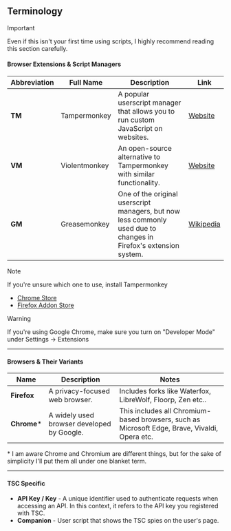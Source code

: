 ## Terminology

> [!Important]  
>
> Even if this isn't your first time using scripts, I highly recommend reading this section carefully.  


#### Browser Extensions & Script Managers  

| Abbreviation | Full Name        | Description | Link |  
|-------------|-----------------|-------------|------|  
| **TM**      | Tampermonkey     | A popular userscript manager that allows you to run custom JavaScript on websites. | [Website](https://www.tampermonkey.net/) |  
| **VM**      | Violentmonkey    | An open-source alternative to Tampermonkey with similar functionality. | [Website](https://violentmonkey.github.io/) |  
| **GM**      | Greasemonkey     | One of the original userscript managers, but now less commonly used due to changes in Firefox's extension system. | [Wikipedia](https://en.wikipedia.org/wiki/Greasemonkey) |  

> [!Note]
>
> If you're unsure which one to use, install Tampermonkey
> * [Chrome Store](https://chromewebstore.google.com/detail/tampermonkey/dhdgffkkebhmkfjojejmpbldmpobfkfo)
> * [Firefox Addon Store](https://addons.mozilla.org/en-US/firefox/addon/tampermonkey/)

> [!Warning]
>
> If you're using Google Chrome, make sure you turn on "Developer Mode" under Settings -> Extensions

---  


#### Browsers & Their Variants  

| Name | Description | Notes |  
|-------------|-------------|------|  
| **Firefox** | A privacy-focused web browser. | Includes forks like Waterfox, LibreWolf, Floorp, Zen etc.. |  
| **Chrome*** | A widely used browser developed by Google.  | This includes all Chromium-based browsers, such as Microsoft Edge, Brave, Vivaldi, Opera etc.  |  

\* I am aware Chrome and Chromium are different things, but for the sake of simplicity I'll put them all under one blanket term.

---  

#### TSC Specific  

- **API Key / Key** - A unique identifier used to authenticate requests when accessing an API. In this context, it refers to the API key you registered with TSC.
- **Companion** - User script that shows the TSC spies on the user's page.
